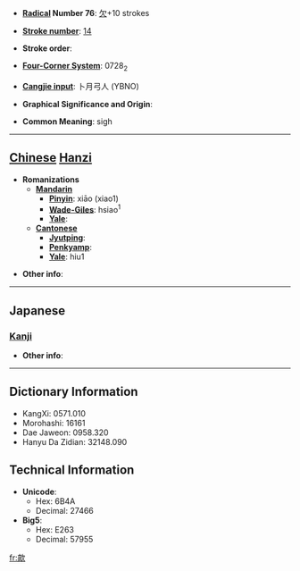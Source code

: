* '''[[Wiktionary:Chinese radical index| Radical]] Number 76''': [[Wiktionary:Chinese radical index 欠|欠]]+10 strokes

* '''[[Wiktionary:Chinese total strokes index|Stroke number]]''': [[Wiktionary:Chinese total strokes index 14|14]]

* '''Stroke order''': 

* '''[[Wiktionary:Chinese four corner index|Four-Corner System]]''': 0728<sub>2</sub>

* '''[[Wiktionary:Chinese Cangjie index|Cangjie input]]''': 卜月弓人 (YBNO)

* '''Graphical Significance and Origin''': 

* '''Common Meaning''': sigh

----

== [[Chinese]] [[Hanzi]] ==

* '''Romanizations'''
** '''[[Mandarin]]'''
*** '''[[Pinyin]]''': xiāo (xiao1)
*** '''[[Wade-Giles]]''': hsiao<sup>1</sup>
*** '''[[Yale]]''': 
** '''[[Cantonese]]'''
*** '''[[Jyutping]]''':
*** '''[[Penkyamp]]''': 
*** '''[[Yale]]''': hiu1

* '''Other info''': 

----

==Japanese==
===[[Kanji]]===
{{kanji|on readings=[[きょう]] (kyō), [[こく]] (koku), [[かく]] (kaku)
|kun readings=[[のぼる]] (noboru)
}}

* '''Other info''':  

----

== Dictionary Information ==

* KangXi: 0571.010
* Morohashi: 16161
* Dae Jaweon: 0958.320
* Hanyu Da Zidian: 32148.090

== Technical Information ==

* '''Unicode''':
** Hex: 6B4A
** Decimal: 27466
* '''Big5''':
** Hex: E263
** Decimal: 57955

[[fr:歊]]